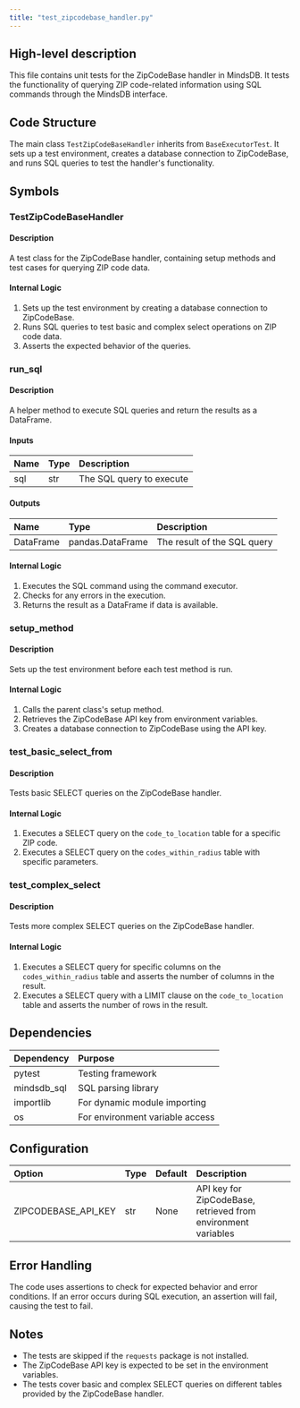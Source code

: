 ```yaml
---
title: "test_zipcodebase_handler.py"
---
```


## High-level description
This file contains unit tests for the ZipCodeBase handler in MindsDB. It tests the functionality of querying ZIP code-related information using SQL commands through the MindsDB interface.

## Code Structure
The main class `TestZipCodeBaseHandler` inherits from `BaseExecutorTest`. It sets up a test environment, creates a database connection to ZipCodeBase, and runs SQL queries to test the handler's functionality.

## Symbols

### TestZipCodeBaseHandler
#### Description
A test class for the ZipCodeBase handler, containing setup methods and test cases for querying ZIP code data.

#### Internal Logic
1. Sets up the test environment by creating a database connection to ZipCodeBase.
2. Runs SQL queries to test basic and complex select operations on ZIP code data.
3. Asserts the expected behavior of the queries.

### run_sql
#### Description
A helper method to execute SQL queries and return the results as a DataFrame.

#### Inputs
| Name | Type | Description |
|:-----|:-----|:------------|
| sql | str | The SQL query to execute |

#### Outputs
| Name | Type | Description |
|:-----|:-----|:------------|
| DataFrame | pandas.DataFrame | The result of the SQL query |

#### Internal Logic
1. Executes the SQL command using the command executor.
2. Checks for any errors in the execution.
3. Returns the result as a DataFrame if data is available.

### setup_method
#### Description
Sets up the test environment before each test method is run.

#### Internal Logic
1. Calls the parent class's setup method.
2. Retrieves the ZipCodeBase API key from environment variables.
3. Creates a database connection to ZipCodeBase using the API key.

### test_basic_select_from
#### Description
Tests basic SELECT queries on the ZipCodeBase handler.

#### Internal Logic
1. Executes a SELECT query on the `code_to_location` table for a specific ZIP code.
2. Executes a SELECT query on the `codes_within_radius` table with specific parameters.

### test_complex_select
#### Description
Tests more complex SELECT queries on the ZipCodeBase handler.

#### Internal Logic
1. Executes a SELECT query for specific columns on the `codes_within_radius` table and asserts the number of columns in the result.
2. Executes a SELECT query with a LIMIT clause on the `code_to_location` table and asserts the number of rows in the result.

## Dependencies
| Dependency | Purpose |
|:-----------|:--------|
| pytest | Testing framework |
| mindsdb_sql | SQL parsing library |
| importlib | For dynamic module importing |
| os | For environment variable access |

## Configuration
| Option | Type | Default | Description |
|:-------|:-----|:--------|:------------|
| ZIPCODEBASE_API_KEY | str | None | API key for ZipCodeBase, retrieved from environment variables |

## Error Handling
The code uses assertions to check for expected behavior and error conditions. If an error occurs during SQL execution, an assertion will fail, causing the test to fail.

## Notes
- The tests are skipped if the `requests` package is not installed.
- The ZipCodeBase API key is expected to be set in the environment variables.
- The tests cover basic and complex SELECT queries on different tables provided by the ZipCodeBase handler.